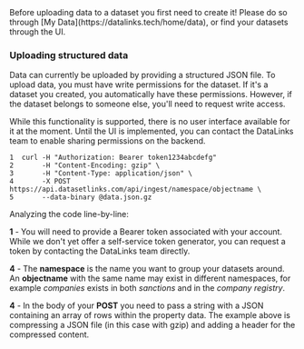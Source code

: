 <Warning>
  Before uploading data to a dataset you first need to create it!
  Please do so through [My Data](https://datalinks.tech/home/data), or find your datasets through the UI.
</Warning>

### Uploading structured data

Data can currently be uploaded by providing a structured JSON file. To upload data, you must have write permissions for the dataset. If it's a dataset you created, you automatically have these permissions. However, if the dataset belongs to someone else, you'll need to request write access.

While this functionality is supported, there is no user interface available for it at the moment. Until the UI is implemented, you can contact the DataLinks team to enable sharing permissions on the backend.

```
1  curl -H "Authorization: Bearer token1234abcdefg"
2       -H "Content-Encoding: gzip" \
3       -H "Content-Type: application/json" \
4       -X POST https://api.datasetlinks.com/api/ingest/namespace/objectname \
5       --data-binary @data.json.gz
```

Analyzing the code line-by-line:

**1** - You will need to provide a Bearer token associated with your account. While we don't yet offer a self-service token generator, you can request a token by contacting the DataLinks team directly.

**4** - The **namespace** is the name you want to group your datasets around. An **objectname** with the same name may exist in different namespaces, for example *companies* exists in both *sanctions* and in the *company registry*.

**4** - In the body of your **POST** you need to pass a string with a JSON containing an array of rows within the property data. The example above is compressing a JSON file (in this case with gzip) and adding a header for the compressed content.